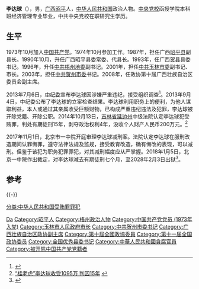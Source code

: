 '''李达球'''（{{bd|1953年|10月|}}），男，[[广西|广西]][[昭平|昭平]]人，[[中华人民共和国|中华人民共和国]]政治人物。[[中央党校|中央党校]]函授学院本科班经济管理专业毕业，中共中央党校在职研究生学历。

== 生平 ==
1973年10月加入[[中国共产党|中国共产党]]。1974年10月参加工作。1987年，担任广西[[昭平县|昭平县]]副县长。1990年10月，升任广西昭平县委常委、代县长。1993年，任广西[[贺县|贺县]]县委书记。1996年，升任[[中共梧州地委|中共梧州地委]]副书记。2001年，担任[[中共玉林市委|中共玉林市委]]副书记、市长。2003年，担任[[中共贺州市委|中共贺州市委]]书记。2008年，任政协第十届广西壮族自治区委员会副主席。

2013年7月6日，[[中纪委|中纪委]]宣布李达球因涉嫌严重违纪，接受组织调查<ref>{{cite news|title=广西政协副主席李达球涉嫌违纪被调查|url=http://news.163.com/13/0706/17/9347NJMH0001124J.html|accessdate=2013-07-06|newspaper=网易|archive-date=2020-08-20|archive-url=https://web.archive.org/web/20200820062955/http://news.163.com/13/0706/17/9347NJMH0001124J.html|dead-url=no}}</ref>。2013年9月4日，中纪委公布了李达球的立案检查结果。李达球利用职务上的便利，为他人谋取利益，本人或通过其亲属收受巨额财物，已构成严重违纪违法及犯罪，李达球被开除党籍、开除公职。2014年10月13日，[[吉林省|吉林省]][[延边州|延边州]]中级法院认定李达球犯受贿罪，判处有期徒刑15年，剥夺政治权利4年，没收个人财产人民币200万元。<ref>[http://zy.takungpao.com/2014/1013/163775.html “桂老虎”李达球收受1095万 判囚15年] {{webarchive|url=https://web.archive.org/web/20160304001024/http://zy.takungpao.com/2014/1013/163775.html |date=2016-03-04 }}</ref>

2017年11月1日，北京市一中院开庭审理李达球减刑案。法院认定李达球在服刑改造期间认罪悔罪，遵守法律法规及监规，接受教育改造，确有悔改的表现，可以减刑。但鉴于该犯为职务犯罪罪犯，对其减刑幅度应从严掌握。2018年1月5日，北京一中院作出裁定，对李达球减去有期徒刑七个月，至2028年2月3日出狱<ref>{{cite news|title=广西政协原副主席李达球获减刑7个月 监狱曾建议减9个月|url=http://www.chinanews.com/sh/2018/01-10/8420947.shtml|accessdate=2018-01-10|newspaper=澎湃新闻|archive-date=2020-08-20|archive-url=https://web.archive.org/web/20200820063005/http://www.chinanews.com/sh/2018/01-10/8420947.shtml|dead-url=no}}</ref>。

== 参考 ==
{{reflist}}
{{-}}
{{start box}}
{{s-ppo|cpc}}
{{s-before|[[黄道伟|黄道伟]]}}
{{s-title|[[中国共产党贺州市委员会|中国共产党贺州市委员会]]书记|2003年5月－2008年1月}} 
{{s-after|[[赵乐秦|赵乐秦]]}}
{{s-gov|prc}}
{{s-before|[[方皓|方皓]]}}
{{s-title|[[玉林市人民政府|玉林市人民政府]]市长|2001年6月－2003年5月}} 
{{s-after|[[金湘军|金湘军]]}}
{{end box}}

{{中华全国总工会第十五届执行委员会}}
{{中共十八大到十九大期间的反腐败工作}}

{{Authority control}}
{{DEFAULTSORT:Lǐ Dáqiú}}
[[Category:李姓|Da]]
[[Category:昭平人|Category:昭平人]]
[[Category:梧州政治人物|Category:梧州政治人物]]
[[Category:中国共产党党员_(1973年入党)|Category:中国共产党党员 (1973年入党)]]
[[Category:玉林市人民政府市长|Category:玉林市人民政府市长]]
[[Category:中共贺州市委书记|Category:中共贺州市委书记]]
[[Category:广西壮族自治区政协副主席|Category:广西壮族自治区政协副主席]]
[[Category:第十屆全國政協委員|Category:第十屆全國政協委員]]
[[Category:第十一届全国政协委员|Category:第十一届全国政协委员]]
[[Category:全国优秀县委书记|Category:全国优秀县委书记]]
[[Category:中華人民共和國貪腐官員|Category:中華人民共和國貪腐官員]]
[[分类:中华人民共和国受贿罪罪犯|分类:中华人民共和国受贿罪罪犯]]
[[Category:被开除中国共产党党籍者|Category:被开除中国共产党党籍者]]
